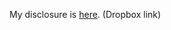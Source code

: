 My disclosure is [[http://dl.dropbox.com/u/1816420/Jacob%27s%20Disclosure.htm|here]]. (Dropbox link)